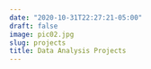 ```yaml
---
date: "2020-10-31T22:27:21-05:00"
draft: false
image: pic02.jpg
slug: projects
title: Data Analysis Projects
---
```


